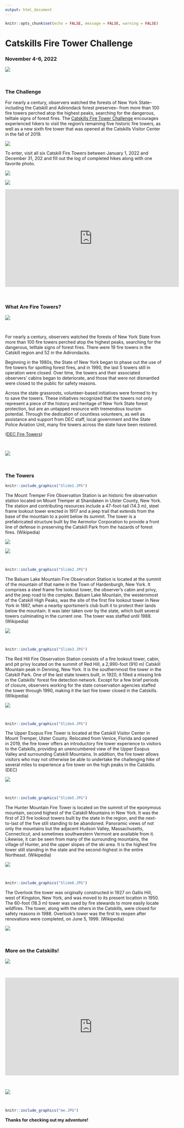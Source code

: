 ```yaml
---
output: html_document
---
```


```r
knitr::opts_chunk$set(echo = FALSE, message = FALSE, warning = FALSE)
```

# Catskills Fire Tower Challenge 

### November 4-6, 2022

<div align = "center">

![](catskills.jpg)

</div>

<br> 

### The Challenge 

For nearly a century, observers watched the forests of New York State--including the Catskill and Adirondack forest preserves-- from more than 100 fire towers perched atop the highest peaks, searching for the dangerous, telltale signs of forest fires. The [Catskills Fire Tower Challenge](https://www.dec.ny.gov/lands/76620.html) encourages experienced hikers to visit the region's remaining five historic fire towers, as well as a new sixth fire tower that was opened at the Catskills Visitor Center in the fall of 2019.

<div align = "center">

![](challenge.jpg)

</div>

To enter, visit all six Catskill Fire Towers between January 1, 2022 and December 31, 202 and fill out the log of completed hikes along with one favorite photo.

![](towers.jpg)

![](submission.jpg)

<div align="center">

<iframe width="560" height="315" src="https://www.youtube.com/embed/e2I58eNRgeU" data-external="1" title="YouTube video player" frameborder="0" allow="accelerometer; autoplay; clipboard-write; encrypted-media; gyroscope; picture-in-picture" allowfullscreen></iframe>

</div>

<br> 

### What Are Fire Towers?

<div align="center">

![](firetower1.JPG)

</div>

<br> 

For nearly a century, observers watched the forests of New York State from more than 100 fire towers perched atop the highest peaks, searching for the dangerous, telltale signs of forest fires. There were 19 fire towers in the Catskill region and 52 in the Adirondacks.

Beginning in the 1980s, the State of New York began to phase out the use of fire towers for spotting forest fires, and in 1990, the last 5 towers still in operation were closed. Over time, the towers and their associated observers' cabins began to deteriorate, and those that were not dismantled were closed to the public for safety reasons.

Across the state grassroots, volunteer-based initiatives were formed to try to save the towers. These initiatives recognized that the towers not only represent a piece of the history and heritage of New York State forest protection, but are an untapped resource with tremendous tourism potential. Through the dedication of countless volunteers, as well as assistance and support from DEC staff, local government and the State Police Aviation Unit, many fire towers across the state have been restored.

([DEC Fire Towers](https://www.dec.ny.gov/outdoor/100900.html))

<br> 

![](firetower2.JPG)

</div>

<br> 

### The Towers

```r
knitr::include_graphics("Slide1.JPG")
```

The Mount Tremper Fire Observation Station is an historic fire observation station located on Mount Tremper at Shandaken in Ulster County, New York. The station and contributing resources include a 47-foot-tall (14.3 m), steel frame lookout tower erected in 1917 and a jeep trail that extends from the base of the mountain to a point below its summit. The tower is a prefabricated structure built by the Aermotor Corporation to provide a front line of defense in preserving the Catskill Park from the hazards of forest fires. (Wikipedia)

![](tremper1.png)

![](tremper2.png)

<br>

```r
knitr::include_graphics("Slide2.JPG")
```

The Balsam Lake Mountain Fire Observation Station is located at the summit of the mountain of that name in the Town of Hardenburgh, New York. It comprises a steel frame fire lookout tower, the observer's cabin and privy, and the jeep road to the complex. Balsam Lake Mountain, the westernmost of the Catskill High Peaks, was the site of the first fire lookout tower in New York in 1887, when a nearby sportsmen's club built it to protect their lands below the mountain. It was later taken over by the state, which built several towers culminating in the current one. The tower was staffed until 1988. (Wikipedia)

![](balsam.png)

<br>

```r
knitr::include_graphics("Slide3.JPG")
```

The Red Hill Fire Observation Station consists of a fire lookout tower, cabin, and pit privy located on the summit of Red Hill, a 2,990-foot (910 m) Catskill Mountain peak in Denning, New York. It is the southernmost fire tower in the Catskill Park. One of the last state towers built, in 1920, it filled a missing link in the Catskills' forest fire detection network. Except for a few brief periods of closure, observers working for the state conservation agencies staffed the tower through 1990, making it the last fire tower closed in the Catskills. (Wikipedia)

![](redhill.png)

<br>

```r
knitr::include_graphics("Slide4.JPG")
```

The Upper Esopus Fire Tower is located at the Catskill Visitor Center in Mount Tremper, Ulster County. Relocated from Venice, Florida and opened in 2019, the fire tower offers an introductory fire tower experience to visitors to the Catskills, providing an unencumbered view of the Upper Esopus Valley and surrounding Catskill Mountains. In addition, the fire tower allows visitors who may not otherwise be able to undertake the challenging hike of several miles to experience a fire tower on the high peaks in the Catskills. (DEC)

![](visitor.png)

<br>

```r
knitr::include_graphics("Slide5.JPG")
```

The Hunter Mountain Fire Tower is located on the summit of the eponymous mountain, second highest of the Catskill Mountains in New York. It was the first of 23 fire lookout towers built by the state in the region, and the next-to-last of the five still standing to be abandoned. Panoramic views of not only the mountains but the adjacent Hudson Valley, Massachusetts, Connecticut, and sometimes southwestern Vermont are available from it. Likewise, it can be seen from many of the surrounding mountains, the village of Hunter, and the upper slopes of the ski area. It is the highest fire tower still standing in the state and the second-highest in the entire Northeast. (Wikipedia)

![](hunter.png)

<br>

```r
knitr::include_graphics("Slide6.JPG")
```

The Overlook fire tower was originally constructed in 1927 on Gallis Hill, west of Kingston, New York, and was moved to its present location in 1950. The 60-foot (18.3 m) tower was used by fire stewards to more easily locate wildfires. The tower, along with the others in the Catskills, were closed for safety reasons in 1988. Overlook's tower was the first to reopen after renovations were completed, on June 5, 1999. (Wikipedia)

![](overlook.png)

<br> 

### More on the Catskills! 

<div align="center">

![](rip.png)

<br>

<iframe width="560" height="315" src="https://www.youtube.com/embed/YIlBlBGaqvU" data-external="1" title="YouTube video player" frameborder="0" allow="accelerometer; autoplay; clipboard-write; encrypted-media; gyroscope; picture-in-picture" allowfullscreen></iframe>

<br>

![](edu.png)

<br>

```r
knitr::include_graphics("me.JPG")
```

**Thanks for checking out my adventure!**

</div>

<br> 